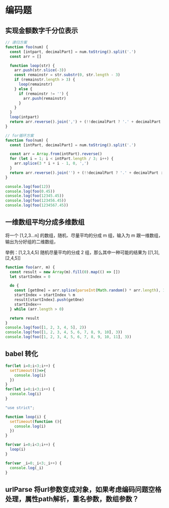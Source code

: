 
# 编码题

## 实现金额数字千分位表示

```js
// 递归方案
function foo(num) {
  const [intpart, decimalPart] = num.toString().split('.')
  const arr = []

  function loop(str) {
    arr.push(str.slice(-3))
    const remainstr = str.substr(0, str.length - 3)
    if (remainstr.length > 3) {
      loop(remainstr)
    } else {
      if (remainstr != '') {
        arr.push(remainstr)
      }
    }
  }
  loop(intpart)
  return arr.reverse().join(',') + (!!decimalPart ? '.' + decimalPart : '')
}

// for循环方案
function foo(num) {
  const [intPart, decimalPart] = num.toString().split('.')

  const arr = Array.from(intPart).reverse()
  for (let i = 1; i < intPart.length / 3; i++) {
    arr.splice(3 * i + i - 1, 0, ',')
  }
  return arr.reverse().join('') + (!!decimalPart ? '.' + decimalPart : '')
}

console.log(foo(12))
console.log(foo(0.45))
console.log(foo(12345.45))
console.log(foo(123456.45))
console.log(foo(1234567.45))
```

## 一维数组平均分成多维数组

将一个 [1,2,3...n] 的数组，随机、尽量平均的分成 m 组，输入为 m 跟一维数组，输出为分好组的二维数组，

举例：[1,2,3,4,5] 随机尽量平均的分成 2 组，那么其中一种可能的结果为 [[1,3],[2,4,5]]

```js
function foo(arr, m) {
  const result = new Array(m).fill(0).map(() => [])
  let startIndex = 0

  do {
    const [getOne] = arr.splice(parseInt(Math.random() * arr.length), 1)
    startIndex = startIndex % m
    result[startIndex].push(getOne)
    startIndex++
  } while (arr.length > 0)

  return result
}
console.log(foo([1, 2, 3, 4, 5], 2))
console.log(foo([1, 2, 3, 4, 5, 6, 7, 8, 9, 10], 3))
console.log(foo([1, 2, 3, 4, 5, 6, 7, 8, 9, 10, 11], 3))
```

## babel 转化

```js
for(let i=0;i<3;i++) {
  setTimeout(()=>{
    console.log(i)
  })
}
for(let i=0;i<3;i++) {
  console.log(i)
}
```

```js
"use strict";

function loop(i) {
  setTimeout(function (){
    console.log(i)
  })
}

for(var i=0;i<3;i++) {
  loop(i)
}

for(var _i=0;_i<3;_i++) {
  console.log(_i)
}
```

## urlParse 将url参数变成对象，如果考虑编码问题空格处理，属性path解析，重名参数，数组参数？
